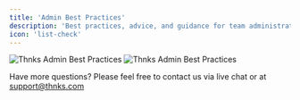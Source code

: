```yaml
---
title: 'Admin Best Practices'
description: 'Best practices, advice, and guidance for team administrators'
icon: 'list-check'
---
```


<img
  className="block dark:hidden"
  src="/images/admin_best_practices.png"
  alt="Thnks Admin Best Practices"
/>
<img
  className="hidden dark:block"
  src="/images/admin_best_practices.png"
  alt="Thnks Admin Best Practices"
/>

Have more questions? Please feel free to contact us via live chat or at support@thnks.com